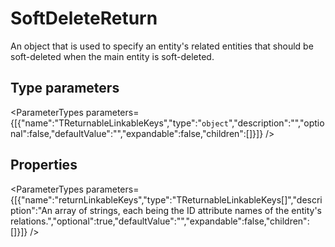 
# SoftDeleteReturn

An object that is used to specify an entity's related entities that should be soft-deleted when the main entity is soft-deleted.

## Type parameters

<ParameterTypes parameters={[{"name":"TReturnableLinkableKeys","type":"`object`","description":"","optional":false,"defaultValue":"","expandable":false,"children":[]}]} />

## Properties

<ParameterTypes parameters={[{"name":"returnLinkableKeys","type":"TReturnableLinkableKeys[]","description":"An array of strings, each being the ID attribute names of the entity's relations.","optional":true,"defaultValue":"","expandable":false,"children":[]}]} />

